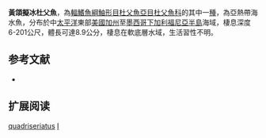 {{Speciesbox
| name = 黃頜擬冰杜父魚
| image = 
| image_width = 250px
| status = NE
| status_system = IUCN3.1
| genus = Icelinus
| species = quadriseriatus
| authority = [[Lockington|Lockington]], 1880
| synonyms = *''Artedius quadriseriatus, Lockington, 1880''
}}
'''黃頜擬冰杜父魚'''，為[[輻鰭魚綱|輻鰭魚綱]][[鮋形目|鮋形目]][[杜父魚亞目|杜父魚亞目]][[杜父魚科|杜父魚科]]的其中一[[種|種]]，為亞熱帶海水魚，分布於中[[太平洋|太平洋]]東部[[美國|美國]][[加州|加州]]至[[墨西哥|墨西哥]][[下加利福尼亞半島|下加利福尼亞半島]]海域，棲息深度6-201公尺，體長可達8.9公分，棲息在軟底層水域，生活習性不明。

== 参考文献 ==
*{{FishBase_species|genus=Icelinus|species=quadriseriatus|year=2014|month=5}}

== 扩展阅读 ==
{{refbegin}}
{{wikispecies-inline|Icelinus quadriseriatus|黃頜擬冰杜父魚}}
{{refend}}
{{Taxonbar|from=Q2426255}}

[[Category:擬冰杜父魚屬|quadriseriatus]]
[[Category:1880年描述的魚類|I]]


{{鮋形目小作品}}